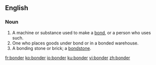 ==English==

===Noun===
{{en-noun}}

# A machine or substance used to make a [[bond]], or a person who uses such.
# One who places goods under bond or in a bonded warehouse.
# A bonding stone or brick; a [[bondstone]].

[[fr:bonder]]
[[ko:bonder]]
[[io:bonder]]
[[ku:bonder]]
[[vi:bonder]]
[[zh:bonder]]